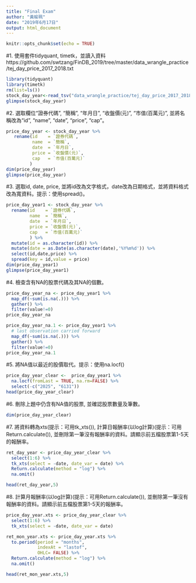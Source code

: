 ```yaml
---
title: "Final Exam"
author: "黃榆珮"
date: "2019年6月17日"
output: html_document
---
```


```r
knitr::opts_chunk$set(echo = TRUE)
```


#1. 使用套件tidyquant, timetk，並讀入資料  https://github.com/swtzang/FinDB_2019/tree/master/data_wrangle_practice/tej_day_price_2017_2018.txt
```r
library(tidyquant)
library(timetk)
rm(list=ls())
stock_day_year<-read_tsv("data_wrangle_practice/tej_day_price_2017_2018.txt")
glimpse(stock_day_year)
```

#2. 選取欄位“證券代碼”, “簡稱”, “年月日”, “收盤價(元)”, “市值(百萬元)”, 並將名稱改為“id”, “name”, “date”, “price”, “cap”。
```r
price_day_year <- stock_day_year %>% 
   rename(id    = `證券代碼`, 
          name  = `簡稱`, 
          date  = `年月日`, 
          price = `收盤價(元)`,
          cap   = `市值(百萬元)`
         )
dim(price_day_year)
glimpse(price_day_year)
```

#3. 選取id, date, price, 並將id改為文字格式，date改為日期格式，並將資料格式改為寬資料。提示：使用spread()。
```r
price_day_year1 <- stock_day_year %>% 
  rename(id    = `證券代碼`, 
         name  = `簡稱`, 
         date  = `年月日`, 
         price = `收盤價(元)`,
         cap   = `市值(百萬元)`
         ) %>% 
  mutate(id = as.character(id)) %>%
  mutate(date = as.Date(as.character(date),'%Y%m%d')) %>%
  select(id,date,price) %>%
  spread(key = id,value = price)
dim(price_day_year1)
glimpse(price_day_year1)
```

#4. 檢查含有NA的股票代碼及其NA的個數。
```r
price_day_year_na <- price_day_year1 %>% 
  map_df(~sum(is.na(.))) %>% 
  gather() %>% 
  filter(value!=0)
price_day_year_na

price_day_year_na.1 <- price_day_year1 %>% 
  # last observation carried forward
  map_df(~sum(is.na(.))) %>% 
  gather() %>% 
  filter(value!=0)
price_day_year_na.1
```

#5. 將NA值以最近的股價取代。提示：使用na.locf()
```r
price_day_year_clear <-  price_day_year1 %>% 
  na.locf(fromLast = TRUE, na.rm=FALSE) %>%
  select(-c("2025", "6131"))
head(price_day_year_clear)
```

#6. 刪除上題中仍含有NA值的股票, 並確認股票數量及筆數。
```r
dim(price_day_year_clear)
```

#7. 將資料轉為xts(提示：可用tk_xts()), 計算日報酬率(以log計算)(提示：可用Return.calculate()), 並刪除第一筆沒有報酬率的資料。請顯示前五檔股票第1-5天的報酬率。
```r
ret_day_year <- price_day_year_clear %>% 
  select(1:6) %>%  
  tk_xts(select = -date, date_var = date) %>% 
  Return.calculate(method = "log") %>%
  na.omit()

head(ret_day_year,5)
```

#8. 計算月報酬率(以log計算)(提示：可用Return.calculate()), 並刪除第一筆沒有報酬率的資料。請顯示前五檔股票第1-5天的報酬率。
```r
price_day_year.xts <- price_day_year_clear %>%
  select(1:6) %>%
  tk_xts(select = -date, date_var = date)  

ret_mon_year.xts <- price_day_year.xts %>% 
  to.period(period = "months", 
            indexAt = "lastof", 
            OHLC= FALSE) %>% 
  Return.calculate(method = "log") %>% 
  na.omit()

head(ret_mon_year.xts,5)
```

